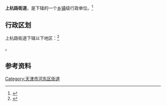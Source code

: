 {{中国乡级行政区|12/01/02/010/000}}

'''上杭路街道'''，是{{PRC admin/fullname|12/01/02/010/000|3}}下辖的一个[[乡镇|乡镇]]级行政单位。<ref>{{PRC admin/ref sgc|{{PRC admin/parent|12/01/02/010/000}}}}</ref>

== 行政区划 ==

上杭路街道下辖以下地区：<ref>{{PRC admin/ref sgc|12/01/02/010/000}}</ref>

{{PRC admin/children|12/01/02/010/000}}。

== 参考资料 ==

{{Reflist|2}}

{{天津市河东区行政区划}}
{{天津行政区划小作品}}

[[Category:天津市河东区街道|Category:天津市河东区街道]]